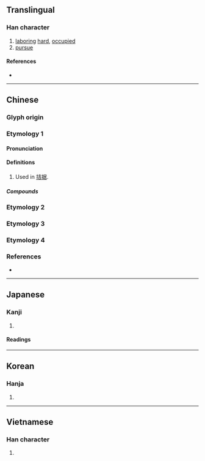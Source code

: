 {{character info}}
==Translingual==

===Han character===
{{Han char|rn=64|rad=手|as=06|sn=9|four=54061|canj=QGR|ids=⿰扌吉}}

# [[labor]]ing [[hard]], [[occupied]]
# [[pursue]]

====References====
* {{Han ref|kx=0427.210|dkj=11990|dj=0776.180|hdz=31866.030|uh=62EE|ud=25326|bh=ABFA|bd=44026}}

----

==Chinese==
{{zh-forms}}

===Glyph origin===
{{Han etym}}

===Etymology 1===

====Pronunciation====
{{zh-pron
|m=jié
|c=gat1,git3
|mc=y
|oc=y
|cat=
}}

====Definitions====
{{zh-hanzi}}

# Used in [[拮据]].

=====Compounds=====
{{zh-der|拮抗|拮据|拮花}}

===Etymology 2===
{{zh-see|揭|v}}

===Etymology 3===
{{zh-see|戛|v}}

===Etymology 4===
{{zh-see|㓤|v}}

===References===
* {{R:yue:Hanzi}}

----

==Japanese==

===Kanji===
{{ja-kanji|grade=|rs=手06}}

# {{rfdef|ja|sort=手06}}

====Readings====
{{ja-readings
|goon=きち, けち
|kanon=きつ, けつ
|kun=はたら-く
}}

----

==Korean==

===Hanja===
{{ko-hanja|hangeul=[[길]], [[결]]|eumhun=|rv=gil, gyeol|mr=kil, kyŏl|y=kil, kyel}}

# {{rfdef|ko|sort=手06}}

----

==Vietnamese==

===Han character===
{{vi-hantu|[[cất]], [[cắt]], [[gặt]], [[gật]], [[kiết]], [[két]], [[kít]]|rs=手06}}

# {{rfdef|vi|sort=手06}}